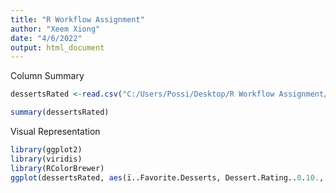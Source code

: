 ---
title: "R Workflow Assignment"
author: "Xeem Xiong"
date: "4/6/2022"
output: html_document
---

Column Summary
```{r}
dessertsRated <-read.csv("C:/Users/Possi/Desktop/R Workflow Assignment/R Workflow Assignment/Desserts Rated.csv", header= TRUE, sep=",")

summary(dessertsRated)

```

Visual Representation
```{r}
library(ggplot2)
library(viridis)
library(RColorBrewer)
ggplot(dessertsRated, aes(ï..Favorite.Desserts, Dessert.Rating..0.10., fill= Possible.Quantity.Eaten)) + geom_bar(stat="identity") +xlab(label= "Favorite Dessert") + ylab(label="Dessert Rating (1-10)")+scale_fill_viridis(discrete = FALSE, option="G") + theme_dark()
```
